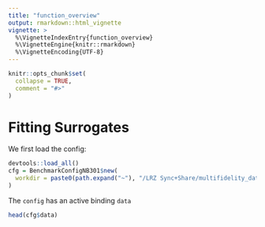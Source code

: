 ```yaml
---
title: "function_overview"
output: rmarkdown::html_vignette
vignette: >
  %\VignetteIndexEntry{function_overview}
  %\VignetteEngine{knitr::rmarkdown}
  %\VignetteEncoding{UTF-8}
---
```


```r
knitr::opts_chunk$set(
  collapse = TRUE,
  comment = "#>"
)
```

# Fitting Surrogates

We first load the config:

```r
devtools::load_all()
cfg = BenchmarkConfigNB301$new(
  workdir = paste0(path.expand("~"), "/LRZ Sync+Share/multifidelity_data")
)
```

The `config` has an active binding `data`

```r
head(cfg$data)
```